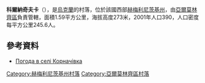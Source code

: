 {{coord|49|0|5|N|27|4|42|E|scale:100000|display=title}}

'''科爾納奇夫卡'''（{{lang-uk|Корначівка}}），是[[烏克蘭|烏克蘭]]的村落，位於該國西部[[赫梅利尼茨基州|赫梅利尼茨基州]]，由[[亞爾莫林齊區|亞爾莫林齊區]]負責管轄，面積1.59平方公里，海拔高度273米，2001年人口390，人口密度每平方公里245.6人。

==參考資料==
* [http://weather.in.ua/ua/hmel'nickaja/11503 Погода в селі Корначівка] {{Wayback|url=http://weather.in.ua/ua/hmel%27nickaja/11503 |date=20111220143232 }}

{{DEFAULTSORT:Корначівка}}
[[Category:赫梅利尼茨基州村落|Category:赫梅利尼茨基州村落]]
[[Category:亞爾莫林齊區村落|Category:亞爾莫林齊區村落]]


{{Khmelnytskyi-geo-stub}}